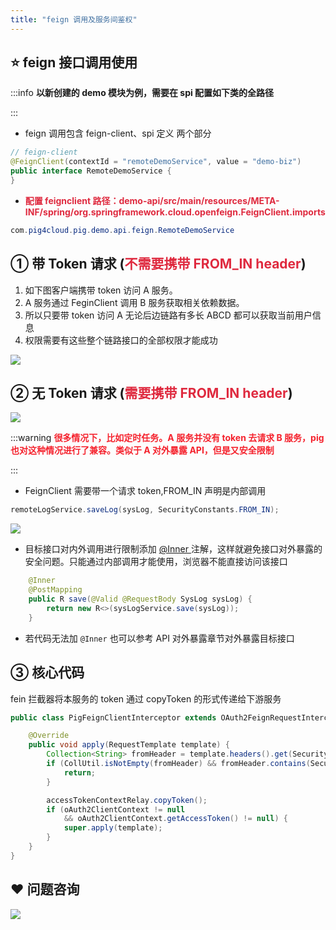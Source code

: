 ```yaml
---
title: "feign 调用及服务间鉴权"
---
```


## ⭐️  feign 接口调用使用
:::info
**以新创建的 demo 模块为例，需要在 spi 配置如下类的全路径**

:::

+ feign 调用包含 feign-client、spi 定义 两个部分

```java
// feign-client
@FeignClient(contextId = "remoteDemoService", value = "demo-biz")
public interface RemoteDemoService {
}
```

+ **<font style="color:#DF2A3F;">配置 feignclient 路径：demo-api/src/main/resources/META-INF/spring/org.springframework.cloud.openfeign.FeignClient.imports</font>**

```java
com.pig4cloud.pig.demo.api.feign.RemoteDemoService
```

## ① 带 Token 请求 (<font style="color:#DF2A3F;">不需要携带 FROM_IN header</font>)


1. 如下图客户端携带 token 访问 A 服务。
2. A 服务通过 FeginClient 调用 B 服务获取相关依赖数据。
3. 所以只要带 token 访问 A 无论后边链路有多长 ABCD 都可以获取当前用户信息
4. 权限需要有这些整个链路接口的全部权限才能成功



![](https://cdn.nlark.com/yuque/0/2020/png/283679/1599314191979-fea7b81a-4a6b-41f2-8a0c-139a2f9691c0.png)



## ② 无 Token 请求 (<font style="color:#DF2A3F;">需要携带 FROM_IN header</font>)


![](https://cdn.nlark.com/yuque/0/2020/png/283679/1599314191907-97e3a538-9710-406f-9924-ca88a6312589.png)



:::warning
**<font style="color:#F5222D;">很多情况下，比如定时任务。A 服务并没有 token 去请求 B 服务，pig 也对这种情况进行了兼容。类似于 A 对外暴露 API，但是又安全限制</font>**

:::



+ FeignClient 需要带一个请求 token,FROM_IN 声明是内部调用



```java
remoteLogService.saveLog(sysLog, SecurityConstants.FROM_IN);
```



![](https://cdn.nlark.com/yuque/0/2022/png/283679/1660454269266-cb6f54bd-a707-4484-a1b1-d863f61193d6.png)

+ 目标接口对内外调用进行限制添加 [@Inner ](/Inner ) 注解，这样就避免接口对外暴露的安全问题。只能通过内部调用才能使用，浏览器不能直接访问该接口



```java
	@Inner
	@PostMapping
	public R save(@Valid @RequestBody SysLog sysLog) {
		return new R<>(sysLogService.save(sysLog));
	}
```



+ 若代码无法加 `@Inner` 也可以参考 API 对外暴露章节对外暴露目标接口





## ③ 核心代码


fein 拦截器将本服务的 token 通过 copyToken 的形式传递给下游服务



```java
public class PigFeignClientInterceptor extends OAuth2FeignRequestInterceptor {

	@Override
	public void apply(RequestTemplate template) {
		Collection<String> fromHeader = template.headers().get(SecurityConstants.FROM);
		if (CollUtil.isNotEmpty(fromHeader) && fromHeader.contains(SecurityConstants.FROM_IN)) {
			return;
		}

		accessTokenContextRelay.copyToken();
		if (oAuth2ClientContext != null
			&& oAuth2ClientContext.getAccessToken() != null) {
			super.apply(template);
		}
	}
}
```

## ❤  问题咨询
![](https://cdn.nlark.com/yuque/0/2022/gif/283679/1662563973685-c22e9831-db66-42b5-973f-886d25d1e0e7.gif)

